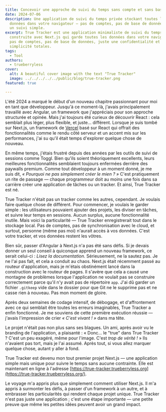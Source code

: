 ```yaml
---
title: Concevoir une approche de suivi du temps sans compte et sans base de données
date: 2024-07-06
description: Une application de suivi du temps privée stockant toutes les
  données dans votre navigateur — pas de comptes, pas de base de données, juste
  un suivi simple.
excerpt: True Tracker est une application minimaliste de suivi du temps
  construite avec Next.js qui garde toutes les données dans votre navigateur —
  pas de comptes, pas de base de données, juste une confidentialité et une
  simplicité totales.
tags:
  - Tool
authors:
  - trueberryless
cover:
  alt: A beautiful cover image with the text "True Tracker"
  image: ../../../../../public/blog/true-tracker.png
featured: true

---
```


L'été 2024 a marqué le début d'un nouveau chapitre passionnant pour moi en tant que développeur. Jusqu'à ce moment-là, j'avais principalement travaillé avec Angular, un framework que j'appréciais pour son approche structurée et opinée. Mais j'ai toujours été curieux de découvrir React : cela semblait plus léger, plus flexible, et juste… différent. Lorsque je suis tombé sur Next.js, un framework de [Vercel](https://github.com/vercel) basé sur React qui offrait des fonctionnalités comme le rendu côté serveur et un accent mis sur les performances, j'ai su qu'il était temps d'explorer quelque chose de nouveau.

En même temps, j'étais frustré depuis des années par les outils de suivi de sessions comme Toggl. Bien qu'ils soient théoriquement excellents, leurs meilleures fonctionnalités semblaient toujours enfermées derrière des paywalls premium. Comme tout développeur à un moment donné, je me suis dit, *« Pourquoi ne pas simplement créer le mien ? »* C'est pratiquement un rite de passage — chaque programmeur doit au moins une fois dans sa carrière créer une application de tâches ou un tracker. Et ainsi, True Tracker est né.

True Tracker n'était pas un tracker comme les autres, cependant. Je voulais faire quelque chose de différent. Pour commencer, je voulais le garder simple : les utilisateurs pouvaient ajouter des projets, les diviser en tâches, et suivre leur temps en sessions. Aucun surplus, aucune fonctionnalité inutile. Mais voici la particularité — True Tracker enregistrerait tout dans le stockage local. Pas de comptes, pas de synchronisation avec le cloud, et surtout, personne (même pas moi) n'aurait accès à vos données. C'est votre tracker, et vos données restent les vôtres.

Bien sûr, passer d'Angular à Next.js n'a pas été sans défis. Si je devais donner un seul conseil à quiconque apprend un nouveau framework, ce serait celui-ci : *Lisez la documentation.* Sérieusement, ne la sautez pas. Je ne l'ai pas fait, et cela a conduit au chaos. Next.js était récemment passé au routeur d'application, mais je m'étais obstinément lancé dans la construction avec le routeur de pages. Il s'avère que cela a causé une montagne de problèmes lorsque l'application ne voulait pas se construire correctement parce qu'il n'y avait pas de répertoire `app`. J'ai dû garder un fichier `.gitkeep` vide dans le dossier pour que Git ne le supprime pas et ne casse rien à nouveau. Pas mon moment de gloire.

Après deux semaines de codage intensif, de débogage, et d'affrontement avec ce qui semblait être toutes les erreurs imaginables, True Tracker a enfin fonctionné. Je me souviens de cette première exécution réussie — j'avais l'impression de crier *« C'est vivant ! »* dans ma tête.

Le projet n'était pas non plus sans ses blagues. Un ami, après avoir vu le branding de l'application, a plaisanté : « Donc... le "true" dans True Tracker ? C'est un peu exagéré, même pour l'image. C'est *trop de vérité !* » Ils n'avaient pas tort, mais je l'ai assumé. Après tout, si vous allez marquer quelque chose, autant y aller à fond.

True Tracker est devenu mon tout premier projet Next.js — une application simple mais unique pour suivre le temps sans aucune contrainte. Elle est maintenant en ligne à l'adresse [https://true-tracker.trueberryless.org](https://true-tracker.trueberryless.org/).

Le voyage m'a appris plus que simplement comment utiliser Next.js. Il m'a appris à surmonter les défis, à passer d'un framework à un autre, et à embrasser les particularités qui rendent chaque projet unique. True Tracker n'est pas juste une application ; c'est une étape importante — une petite preuve que même les petites idées peuvent avoir un grand impact.
